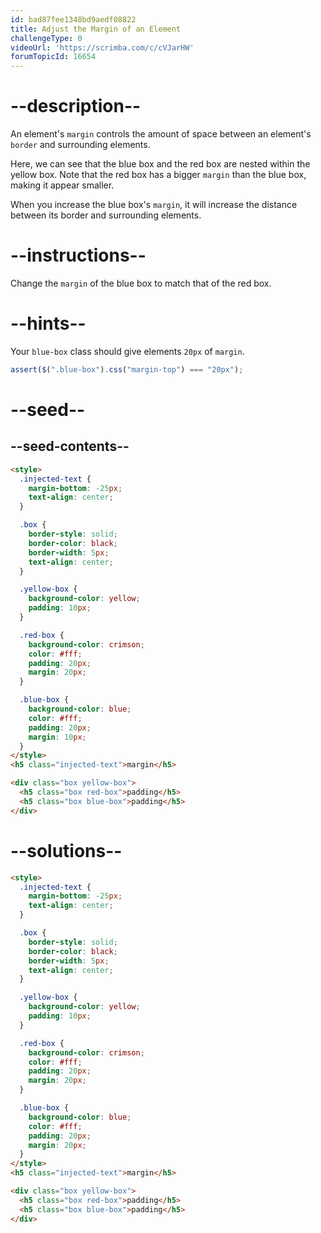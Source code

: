 ```yaml
---
id: bad87fee1348bd9aedf08822
title: Adjust the Margin of an Element
challengeType: 0
videoUrl: 'https://scrimba.com/c/cVJarHW'
forumTopicId: 16654
---
```


# --description--

An element's `margin` controls the amount of space between an element's `border` and surrounding elements.

Here, we can see that the blue box and the red box are nested within the yellow box. Note that the red box has a bigger `margin` than the blue box, making it appear smaller.

When you increase the blue box's `margin`, it will increase the distance between its border and surrounding elements.

# --instructions--

Change the `margin` of the blue box to match that of the red box.

# --hints--

Your `blue-box` class should give elements `20px` of `margin`.

```js
assert($(".blue-box").css("margin-top") === "20px");
```

# --seed--

## --seed-contents--

```html
<style>
  .injected-text {
    margin-bottom: -25px;
    text-align: center;
  }

  .box {
    border-style: solid;
    border-color: black;
    border-width: 5px;
    text-align: center;
  }

  .yellow-box {
    background-color: yellow;
    padding: 10px;
  }

  .red-box {
    background-color: crimson;
    color: #fff;
    padding: 20px;
    margin: 20px;
  }

  .blue-box {
    background-color: blue;
    color: #fff;
    padding: 20px;
    margin: 10px;
  }
</style>
<h5 class="injected-text">margin</h5>

<div class="box yellow-box">
  <h5 class="box red-box">padding</h5>
  <h5 class="box blue-box">padding</h5>
</div>
```

# --solutions--

```html
<style>
  .injected-text {
    margin-bottom: -25px;
    text-align: center;
  }

  .box {
    border-style: solid;
    border-color: black;
    border-width: 5px;
    text-align: center;
  }

  .yellow-box {
    background-color: yellow;
    padding: 10px;
  }

  .red-box {
    background-color: crimson;
    color: #fff;
    padding: 20px;
    margin: 20px;
  }

  .blue-box {
    background-color: blue;
    color: #fff;
    padding: 20px;
    margin: 20px;
  }
</style>
<h5 class="injected-text">margin</h5>

<div class="box yellow-box">
  <h5 class="box red-box">padding</h5>
  <h5 class="box blue-box">padding</h5>
</div>
```
